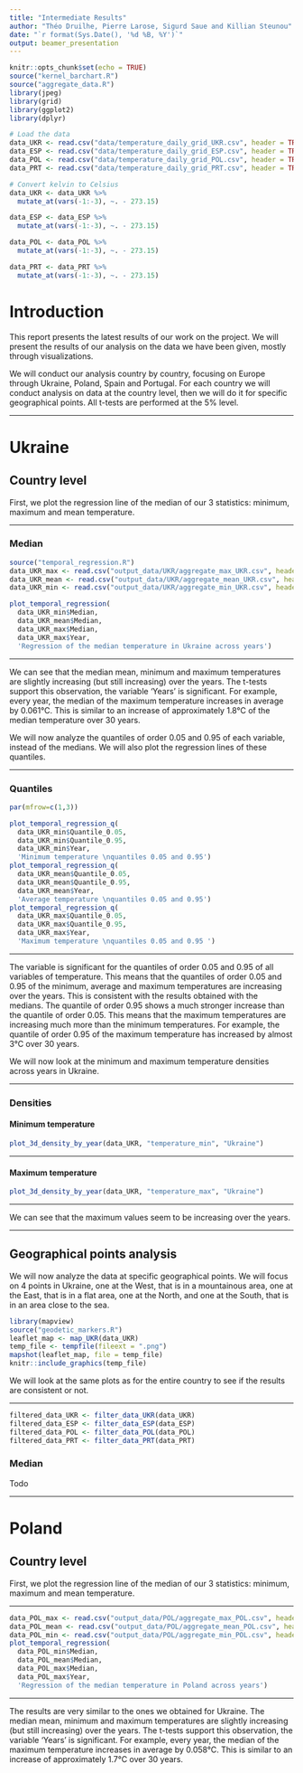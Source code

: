 ```yaml
---
title: "Intermediate Results"
author: "Théo Druilhe, Pierre Larose, Sigurd Saue and Killian Steunou"
date: "`r format(Sys.Date(), '%d %B, %Y')`"
output: beamer_presentation
---
```


```r
knitr::opts_chunk$set(echo = TRUE)
source("kernel_barchart.R")
source("aggregate_data.R")
library(jpeg)
library(grid)
library(ggplot2)
library(dplyr)

# Load the data
data_UKR <- read.csv("data/temperature_daily_grid_UKR.csv", header = TRUE, sep = ",")
data_ESP <- read.csv("data/temperature_daily_grid_ESP.csv", header = TRUE, sep = ",")
data_POL <- read.csv("data/temperature_daily_grid_POL.csv", header = TRUE, sep = ",")
data_PRT <- read.csv("data/temperature_daily_grid_PRT.csv", header = TRUE, sep = ",")

# Convert kelvin to Celsius
data_UKR <- data_UKR %>%
  mutate_at(vars(-1:-3), ~. - 273.15)

data_ESP <- data_ESP %>%
  mutate_at(vars(-1:-3), ~. - 273.15)

data_POL <- data_POL %>%
  mutate_at(vars(-1:-3), ~. - 273.15)

data_PRT <- data_PRT %>%
  mutate_at(vars(-1:-3), ~. - 273.15)
```

# Introduction

This report presents the latest results of our work on the project. We will present the results of our analysis on the data we have been given, mostly through visualizations.

We will conduct our analysis country by country, focusing on Europe through Ukraine, Poland, Spain and Portugal. For each country we will conduct analysis on data at the country level, then we will do it for specific geographical points. All t-tests are performed at the 5% level.

---

# Ukraine

## Country level

First, we plot the regression line of the median of our 3 statistics: minimum, maximum and mean temperature.

---

### Median

```r
source("temporal_regression.R")
data_UKR_max <- read.csv("output_data/UKR/aggregate_max_UKR.csv", header = TRUE, sep = ",")
data_UKR_mean <- read.csv("output_data/UKR/aggregate_mean_UKR.csv", header = TRUE, sep = ",")
data_UKR_min <- read.csv("output_data/UKR/aggregate_min_UKR.csv", header = TRUE, sep = ",")

plot_temporal_regression(
  data_UKR_min$Median,
  data_UKR_mean$Median, 
  data_UKR_max$Median, 
  data_UKR_max$Year, 
  'Regression of the median temperature in Ukraine across years')
```


---

We can see that the median mean, minimum and maximum temperatures are slightly increasing (but still increasing) over the years. The t-tests support this observation, the variable 'Years' is significant. For example, every year, the median of the maximum temperature increases in average by 0.061°C. This is similar to an increase of approximately 1.8°C of the median temperature over 30 years.

We will now analyze the quantiles of order 0.05 and 0.95 of each variable, instead of the medians. We will also plot the regression lines of these quantiles.

---

### Quantiles

```r
par(mfrow=c(1,3))

plot_temporal_regression_q(
  data_UKR_min$Quantile_0.05, 
  data_UKR_min$Quantile_0.95, 
  data_UKR_min$Year, 
  'Minimum temperature \nquantiles 0.05 and 0.95')
plot_temporal_regression_q(
  data_UKR_mean$Quantile_0.05, 
  data_UKR_mean$Quantile_0.95, 
  data_UKR_mean$Year, 
  'Average temperature \nquantiles 0.05 and 0.95')
plot_temporal_regression_q(
  data_UKR_max$Quantile_0.05, 
  data_UKR_max$Quantile_0.95, 
  data_UKR_max$Year, 
  'Maximum temperature \nquantiles 0.05 and 0.95 ')
```

--- 

The variable is significant for the quantiles of order 0.05 and 0.95 of all variables of temperature. This means that the quantiles of order 0.05 and 0.95 of the minimum, average and maximum temperatures are increasing over the years. This is consistent with the results obtained with the medians. The quantile of order 0.95 shows a much stronger increase than the quantile of order 0.05. This means that the maximum temperatures are increasing much more than the minimum temperatures. For example, the quantile of order 0.95 of the maximum temperature has increased by almost 3°C over 30 years.

We will now look at the minimum and maximum temperature densities across years in Ukraine.

---

### Densities
#### Minimum temperature

```r
plot_3d_density_by_year(data_UKR, "temperature_min", "Ukraine")
```

---

#### Maximum temperature

```r
plot_3d_density_by_year(data_UKR, "temperature_max", "Ukraine")
```

---

We can see that the maximum values seem to be increasing over the years.

---

## Geographical points analysis

We will now analyze the data at specific geographical points. We will focus on 4 points in Ukraine, one at the West, that is in a mountainous area, one at the East, that is in a flat area, one at the North, and one at the South, that is in an area close to the sea.

```r
library(mapview)
source("geodetic_markers.R")
leaflet_map <- map_UKR(data_UKR)
temp_file <- tempfile(fileext = ".png")
mapshot(leaflet_map, file = temp_file)
knitr::include_graphics(temp_file)
```

We will look at the same plots as for the entire country to see if the results are consistent or not.

---

```r
filtered_data_UKR <- filter_data_UKR(data_UKR)
filtered_data_ESP <- filter_data_ESP(data_ESP)
filtered_data_POL <- filter_data_POL(data_POL)
filtered_data_PRT <- filter_data_PRT(data_PRT)
```

### Median

Todo

---

# Poland

## Country level

First, we plot the regression line of the median of our 3 statistics: minimum, maximum and mean temperature.

---

```r
data_POL_max <- read.csv("output_data/POL/aggregate_max_POL.csv", header = TRUE, sep = ",")
data_POL_mean <- read.csv("output_data/POL/aggregate_mean_POL.csv", header = TRUE, sep = ",")
data_POL_min <- read.csv("output_data/POL/aggregate_min_POL.csv", header = TRUE, sep = ",")
plot_temporal_regression(
  data_POL_min$Median,
  data_POL_mean$Median, 
  data_POL_max$Median, 
  data_POL_max$Year, 
  'Regression of the median temperature in Poland across years')
```

---

The results are very similar to the ones we obtained for Ukraine. The median mean, minimum and maximum temperatures are slightly increasing (but still increasing) over the years. The t-tests support this observation, the variable 'Years' is significant. For example, every year, the median of the maximum temperature increases in average by 0.058°C. This is similar to an increase of approximately 1.7°C over 30 years.